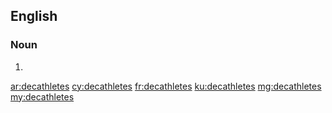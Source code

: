 ==English==

===Noun===
{{head|en|plural}}

# {{plural of|decathlete|lang=en}}

[[ar:decathletes]]
[[cy:decathletes]]
[[fr:decathletes]]
[[ku:decathletes]]
[[mg:decathletes]]
[[my:decathletes]]